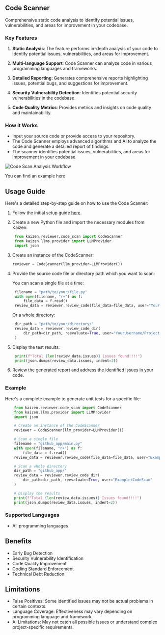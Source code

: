 ## Code Scanner

Comprehensive static code analysis to identify potential issues, vulnerabilities, and areas for improvement in your codebase.

### Key Features

1. **Static Analysis**: The feature performs in-depth analysis of your code to identify potential issues, vulnerabilities, and areas for improvement.

2. **Multi-language Support**: Code Scanner can analyze code in various programming languages and frameworks.

3. **Detailed Reporting**: Generates comprehensive reports highlighting issues, potential bugs, and suggestions for improvement.

4. **Security Vulnerability Detection**: Identifies potential security vulnerabilities in the codebase.

5. **Code Quality Metrics**: Provides metrics and insights on code quality and maintainability.

### How it Works

- Input your source code or provide access to your repository.
- The Code Scanner employs advanced algorithms and AI to analyze the code and generate a detailed report of findings.
- The scanner identifies potential issues, vulnerabilities, and areas for improvement in your codebase.

![Code Scan Analysis Workflow](/code_scan_workflow.png)

You can find an example [here](https://github.com/Cloud-Code-AI/kaizen/tree/main/examples/code_scan/main.py)

## Usage Guide

Here's a detailed step-by-step guide on how to use the Code Scanner:

1. Follow the initial setup guide [here](../initial_setup_guide).

2. Create a new Python file and import the necessary modules from Kaizen:

   ```python
    from kaizen.reviewer.code_scan import CodeScanner
    from kaizen.llms.provider import LLMProvider
    import json
   ```

3. Create an instance of the CodeScanner:  


   ```python
   reviewer = CodeScanner(llm_provider=LLMProvider())
   ```

4. Provide the source code file or directory path which you want to scan: 

   You can scan a single file at a time:

   ```python
    filename = "path/to/your/file.py"
    with open(filename, "r+") as f:
        file_data = f.read()
    review_data = reviewer.review_code(file_data=file_data, user="YourUsername/ProjectName")
   ```

   Or a whole directory:

   ```python
    dir_path = "path/to/your/directory/"
    review_data = reviewer.review_code_dir(
        dir_path=dir_path, reevaluate=True, user="YourUsername/ProjectName"
    )
   ```

5. Display the test results:

   ```python
    print(f"Total {len(review_data.issues)} Issues found!!!!")
    print(json.dumps(review_data.issues, indent=2))
   ```
6. Review the generated report and address the identified issues in your code.

### Example

Here's a complete example to generate unit tests for a specific file:

```python
    from kaizen.reviewer.code_scan import CodeScanner
    from kaizen.llms.provider import LLMProvider
    import json

    # Create an instance of the CodeScanner
    reviewer = CodeScanner(llm_provider=LLMProvider())

    # Scan a single file
    filename = "github_app/main.py"
    with open(filename, "r+") as f:
        file_data = f.read()
    review_data = reviewer.review_code(file_data=file_data, user="Example/CodeScan")

    # Scan a whole directory
    dir_path = "github_app/"
    review_data = reviewer.review_code_dir(
        dir_path=dir_path, reevaluate=True, user="Example/CodeScan"
    )

    # Display the results
    print(f"Total {len(review_data.issues)} Issues found!!!!")
    print(json.dumps(review_data.issues, indent=2))
```

### Supported Languages

- All programming languages

## Benefits

- Early Bug Detection
- Security Vulnerability Identification
- Code Quality Improvement
- Coding Standard Enforcement
- Technical Debt Reduction

## Limitations

- False Positives: Some identified issues may not be actual problems in certain contexts.
- Language Coverage: Effectiveness may vary depending on programming language and framework.
- AI Limitations: May not catch all possible issues or understand complex project-specific requirements.